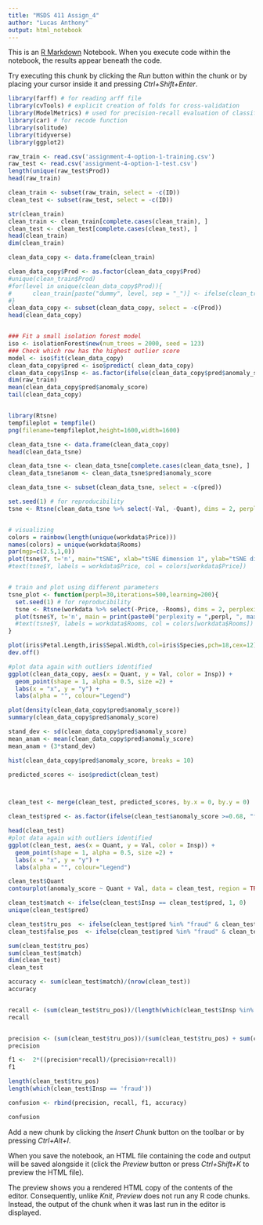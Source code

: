 ```yaml
---
title: "MSDS 411 Assign_4"
author: "Lucas Anthony"
output: html_notebook
---
```


This is an [R Markdown](http://rmarkdown.rstudio.com) Notebook. When you execute code within the notebook, the results appear beneath the code. 

Try executing this chunk by clicking the *Run* button within the chunk or by placing your cursor inside it and pressing *Ctrl+Shift+Enter*. 

```r
library(farff) # for reading arff file
library(cvTools) # explicit creation of folds for cross-validation
library(ModelMetrics) # used for precision-recall evaluation of classifiers
library(car) # for recode function
library(solitude)
library(tidyverse)
library(ggplot2)

```


```r
raw_train <- read.csv('assignment-4-option-1-training.csv')
raw_test <- read.csv('assignment-4-option-1-test.csv')
length(unique(raw_test$Prod))
head(raw_train)
```


```r
clean_train <- subset(raw_train, select = -c(ID))
clean_test <- subset(raw_test, select = -c(ID))

str(clean_train)
clean_train <- clean_train[complete.cases(clean_train), ]
clean_test <- clean_test[complete.cases(clean_test), ]
head(clean_train)
dim(clean_train)

clean_data_copy <- data.frame(clean_train)

clean_data_copy$Prod <- as.factor(clean_data_copy$Prod)
#unique(clean_train$Prod)
#for(level in unique(clean_data_copy$Prod)){
#      clean_train[paste("dummy", level, sep = "_")] <- ifelse(clean_train$Prod == level,     1, 0)
#}
clean_data_copy <- subset(clean_data_copy, select = -c(Prod))
head(clean_data_copy)
```


```r


```


```r
### Fit a small isolation forest model
iso <- isolationForest$new(num_trees = 2000, seed = 123)
### Check which row has the highest outlier score
model <- iso$fit(clean_data_copy)
clean_data_copy$pred <- iso$predict( clean_data_copy)
clean_data_copy$Insp <- as.factor(ifelse(clean_data_copy$pred$anomaly_score >=0.59, "outlier", "normal"))
dim(raw_train)
mean(clean_data_copy$pred$anomaly_score)
tail(clean_data_copy)



```


```r

library(Rtsne)
tempfileplot = tempfile()
png(filename=tempfileplot,height=1600,width=1600)

clean_data_tsne <- data.frame(clean_data_copy)
head(clean_data_tsne)

clean_data_tsne <- clean_data_tsne[complete.cases(clean_data_tsne), ]
clean_data_tsne$anom <- clean_data_tsne$pred$anomaly_score 

clean_data_tsne <- subset(clean_data_tsne, select = -c(pred))

set.seed(1) # for reproducibility
tsne <- Rtsne(clean_data_tsne %>% select(-Val, -Quant), dims = 2, perplexity=30, verbose=TRUE, max_iter = 5000, learning = 200, check_duplicates = FALSE)


# visualizing
colors = rainbow(length(unique(workdata$Price)))
names(colors) = unique(workdata$Rooms)
par(mgp=c(2.5,1,0))
plot(tsne$Y, t='n', main="tSNE", xlab="tSNE dimension 1", ylab="tSNE dimension 2", cex.main=2, cex.lab=1.5)
#text(tsne$Y, labels = workdata$Price, col = colors[workdata$Price])


# train and plot using different parameters
tsne_plot <- function(perpl=30,iterations=500,learning=200){
  set.seed(1) # for reproducibility
  tsne <- Rtsne(workdata %>% select(-Price, -Rooms), dims = 2, perplexity=perpl, verbose=TRUE, max_iter=iterations, eta=learning, check_duplicates = FALSE)
  plot(tsne$Y, t='n', main = print(paste0("perplexity = ",perpl, ", max_iter = ",iterations, ", learning rate = ",learning)), xlab="tSNE dimension 1", ylab="tSNE dimension 2", cex.main=1, cex.lab=1.5)
  #text(tsne$Y, labels = workdata$Rooms, col = colors[workdata$Rooms])
}

plot(iris$Petal.Length,iris$Sepal.Width,col=iris$Species,pch=18,cex=12)
dev.off()

```


```r

#plot data again with outliers identified
ggplot(clean_data_copy, aes(x = Quant, y = Val, color = Insp)) + 
  geom_point(shape = 1, alpha = 0.5, size =2) +
  labs(x = "x", y = "y") +
  labs(alpha = "", colour="Legend")

```


```r
plot(density(clean_data_copy$pred$anomaly_score))
summary(clean_data_copy$pred$anomaly_score)

stand_dev <- sd(clean_data_copy$pred$anomaly_score)
mean_anam <- mean(clean_data_copy$pred$anomaly_score)
mean_anam + (3*stand_dev)

```


```r
hist(clean_data_copy$pred$anomaly_score, breaks = 10)
```


```r
predicted_scores <- iso$predict(clean_test)



clean_test <- merge(clean_test, predicted_scores, by.x = 0, by.y = 0)

clean_test$pred <- as.factor(ifelse(clean_test$anomaly_score >=0.68, "fraud", "ok"))

head(clean_test)
#plot data again with outliers identified
ggplot(clean_test, aes(x = Quant, y = Val, color = Insp)) + 
  geom_point(shape = 1, alpha = 0.5, size =2) +
  labs(x = "x", y = "y") +
  labs(alpha = "", colour="Legend")
```


```r
clean_test$Quant
contourplot(anomaly_score ~ Quant + Val, data = clean_test, region = TRUE)
```


```r
clean_test$match <- ifelse(clean_test$Insp == clean_test$pred, 1, 0)
unique(clean_test$pred)

clean_test$tru_pos  <- ifelse(clean_test$pred %in% "fraud" & clean_test$Insp %in% "fraud",1,0)
clean_test$false_pos  <- ifelse(clean_test$pred %in% "fraud" & clean_test$Insp %in% "ok",1,0)

sum(clean_test$tru_pos)
sum(clean_test$match)
dim(clean_test)
clean_test

accuracy <- sum(clean_test$match)/(nrow(clean_test))
accuracy


recall <- (sum(clean_test$tru_pos))/(length(which(clean_test$Insp %in% 'fraud')))
recall


precision <- (sum(clean_test$tru_pos))/(sum(clean_test$tru_pos) + sum(clean_test$false_pos))
precision

f1 <-  2*((precision*recall)/(precision+recall))
f1

length(clean_test$tru_pos)
length(which(clean_test$Insp == 'fraud'))
```


```r
confusion <- rbind(precision, recall, f1, accuracy)

confusion
```

Add a new chunk by clicking the *Insert Chunk* button on the toolbar or by pressing *Ctrl+Alt+I*.

When you save the notebook, an HTML file containing the code and output will be saved alongside it (click the *Preview* button or press *Ctrl+Shift+K* to preview the HTML file).

The preview shows you a rendered HTML copy of the contents of the editor. Consequently, unlike *Knit*, *Preview* does not run any R code chunks. Instead, the output of the chunk when it was last run in the editor is displayed.

